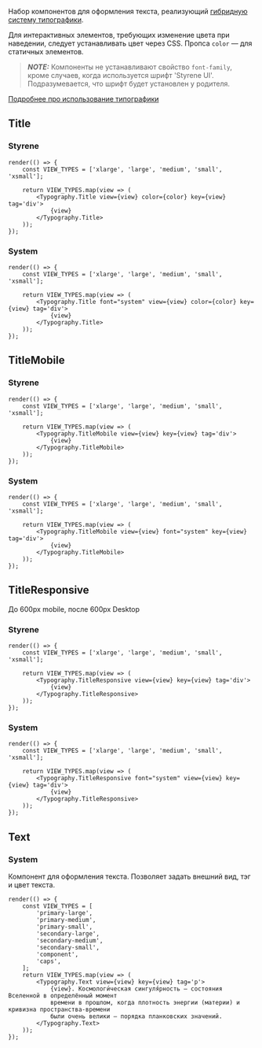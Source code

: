 Набор компонентов для оформления текста, реализующий [гибридную систему типографики](https://www.figma.com/file/FWya6P55TnXkiVGaM2qBio/2020-Web-Hybrid-Typography?node-id=593%3A0).

Для интерактивных элементов, требующих изменение цвета при наведении, следует устанавливать цвет через CSS. Пропса `color` — для статичных элементов.

> **_NOTE:_** Компоненты не устанавливают свойство `font-family`, кроме случаев, когда используется шрифт 'Styrene UI'. Подразумевается, что шрифт будет установлен у родителя.

[Подробнее про использование типографики](https://alfa-laboratory.github.io/core-components/master/?path=/docs/гайдлайны-типографика--page)

## Title

### Styrene

```tsx live
render(() => {
    const VIEW_TYPES = ['xlarge', 'large', 'medium', 'small', 'xsmall'];

    return VIEW_TYPES.map(view => (
        <Typography.Title view={view} color={color} key={view} tag='div'>
            {view}
        </Typography.Title>
    ));
});
```
### System

```tsx live
render(() => {
    const VIEW_TYPES = ['xlarge', 'large', 'medium', 'small', 'xsmall'];

    return VIEW_TYPES.map(view => (
        <Typography.Title font="system" view={view} color={color} key={view} tag='div'>
            {view}
        </Typography.Title>
    ));
});
```
## TitleMobile

### Styrene

```tsx live
render(() => {
    const VIEW_TYPES = ['xlarge', 'large', 'medium', 'small', 'xsmall'];

    return VIEW_TYPES.map(view => (
        <Typography.TitleMobile view={view} key={view} tag='div'>
            {view}
        </Typography.TitleMobile>
    ));
});
```
### System

```tsx live
render(() => {
    const VIEW_TYPES = ['xlarge', 'large', 'medium', 'small', 'xsmall'];

    return VIEW_TYPES.map(view => (
        <Typography.TitleMobile view={view} font="system" key={view} tag='div'>
            {view}
        </Typography.TitleMobile>
    ));
});
```
## TitleResponsive

До 600рх mobile, после 600px Desktop 

### Styrene

```tsx live
render(() => {
    const VIEW_TYPES = ['xlarge', 'large', 'medium', 'small', 'xsmall'];

    return VIEW_TYPES.map(view => (
        <Typography.TitleResponsive view={view} key={view} tag='div'>
            {view}
        </Typography.TitleResponsive>
    ));
});
```
### System

```tsx live
render(() => {
    const VIEW_TYPES = ['xlarge', 'large', 'medium', 'small', 'xsmall'];

    return VIEW_TYPES.map(view => (
        <Typography.TitleResponsive font="system" view={view} key={view} tag='div'>
            {view}
        </Typography.TitleResponsive>
    ));
});
```
## Text

### System

Компонент для оформления текста. Позволяет задать внешний вид, тэг и цвет текста.

```tsx live
render(() => {
    const VIEW_TYPES = [
        'primary-large',
        'primary-medium',
        'primary-small',
        'secondary-large',
        'secondary-medium',
        'secondary-small',
        'component',
        'caps',
    ];
    return VIEW_TYPES.map(view => (
        <Typography.Text view={view} key={view} tag='p'>
            {view}. Космологи́ческая сингуля́рность — состояния Вселенной в определённый момент
            времени в прошлом, когда плотность энергии (материи) и кривизна пространства-времени
            были очень велики — порядка планковских значений.
        </Typography.Text>
    ));
});
```
